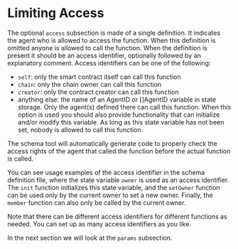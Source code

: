 # Limiting Access

The optional `access` subsection is made of a single definition. It indicates the agent
who is allowed to access the function. When this definition is omitted anyone is allowed
to call the function. When the definition is present it should be an access identifier,
optionally followed by an explanatory comment. Access identifiers can be one of the
following:

* `self`: only the smart contract itself can call this function
* `chain`: only the chain owner can call this function
* `creator`: only the contract creator can call this function
* anything else: the name of an AgentID or []AgentID variable in state storage. Only the
  agent(s) defined there can call this function. When this option is used you should also
  provide functionality that can initialize and/or modify this variable. As long as this
  state variable has not been set, nobody is allowed to call this function.

The schema tool will automatically generate code to properly check the access rights of
the agent that called the function before the actual function is called.

You can see usage examples of the access identifier in the schema definition file, where
the state variable `owner` is used as an access identifier. The `init` function initializes
this state variable, and the `setOwner` function can be used only by the current owner to
set a new owner. Finally, the `member` function can also only be called by the current
owner.

Note that there can be different access identifiers for different functions as needed. You
can set up as many access identifiers as you like.

In the next section we will look at the `params` subsection.
